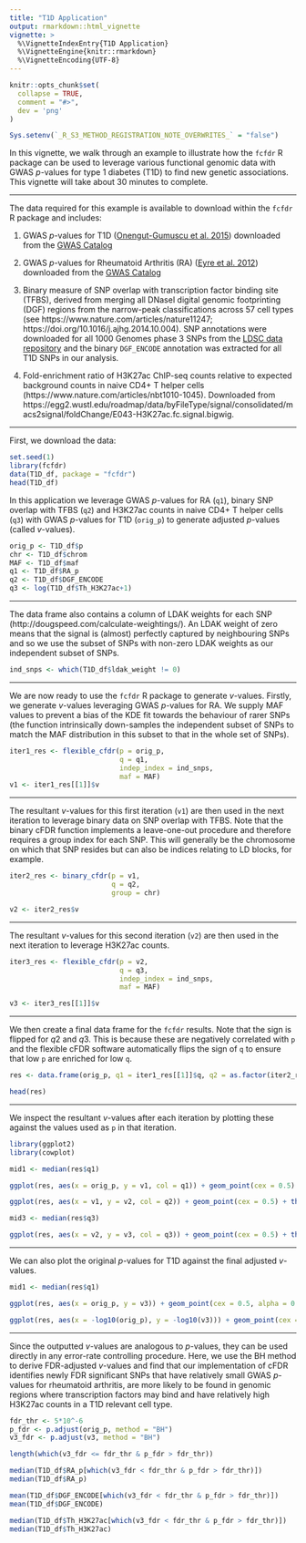 ```yaml
---
title: "T1D Application"
output: rmarkdown::html_vignette
vignette: >
  %\VignetteIndexEntry{T1D Application}
  %\VignetteEngine{knitr::rmarkdown}
  %\VignetteEncoding{UTF-8}
---
```


```r
knitr::opts_chunk$set(
  collapse = TRUE,
  comment = "#>",
  dev = 'png'
)

Sys.setenv(`_R_S3_METHOD_REGISTRATION_NOTE_OVERWRITES_` = "false")
```

In this vignette, we walk through an example to illustrate how the `fcfdr` R package can be used to leverage various functional genomic data with GWAS $p$-values for type 1 diabetes (T1D) to find new genetic associations. This vignette will take about 30 minutes to complete.

---

The data required for this example is available to download within the `fcfdr` R package and includes:

1. GWAS $p$-values for T1D ([Onengut-Gumuscu et al. 2015](https://www.nature.com/articles/ng.3245)) downloaded from the [GWAS Catalog](https://www.ebi.ac.uk/gwas/publications/25751624)

2. GWAS $p$-values for Rheumatoid Arthritis (RA) ([Eyre et al. 2012](https://www.nature.com/articles/ng.2462)) downloaded from the [GWAS Catalog](https://www.ebi.ac.uk/gwas/publications/23143596)

3. Binary measure of SNP overlap with transcription factor binding site (TFBS), derived from merging all DNaseI digital genomic footprinting (DGF) regions from the narrow-peak classifications across 57 cell types (see https://www.nature.com/articles/nature11247; https://doi.org/10.1016/j.ajhg.2014.10.004). SNP annotations were downloaded for all 1000 Genomes phase 3 SNPs from the [LDSC data repository](https://storage.googleapis.com/broad-alkesgroup-public/LDSCORE/1000G_Phase3_baselineLD_v2.1_ldscores.tgz) and the binary `DGF_ENCODE` annotation was extracted for all T1D SNPs in our analysis.

4. Fold-enrichment ratio of H3K27ac ChIP-seq counts relative to expected background counts in naive CD4+ T helper cells (https://www.nature.com/articles/nbt1010-1045). Downloaded from https://egg2.wustl.edu/roadmap/data/byFileType/signal/consolidated/macs2signal/foldChange/E043-H3K27ac.fc.signal.bigwig.

---

First, we download the data:

```r
set.seed(1)
library(fcfdr)
data(T1D_df, package = "fcfdr")
head(T1D_df)
```

In this application we leverage GWAS $p$-values for RA (`q1`), binary SNP overlap with TFBS (`q2`) and H3K27ac counts in naive CD4+ T helper cells (`q3`) with GWAS $p$-values for T1D (`orig_p`) to generate adjusted $p$-values (called $v$-values). 

```r
orig_p <- T1D_df$p
chr <- T1D_df$chrom
MAF <- T1D_df$maf
q1 <- T1D_df$RA_p
q2 <- T1D_df$DGF_ENCODE
q3 <- log(T1D_df$Th_H3K27ac+1)
```

---

The data frame also contains a column of LDAK weights for each SNP (http://dougspeed.com/calculate-weightings/). An LDAK weight of zero means that the signal is (almost) perfectly captured by neighbouring SNPs and so we use the subset of SNPs with non-zero LDAK weights as our independent subset of SNPs.

```r
ind_snps <- which(T1D_df$ldak_weight != 0)
```

---

We are now ready to use the `fcfdr` R package to generate $v$-values. Firstly, we generate $v$-values leveraging GWAS $p$-values for RA. We supply MAF values to prevent a bias of the KDE fit towards the behaviour of rarer SNPs (the function intrinsically down-samples the independent subset of SNPs to match the MAF distribution in this subset to that in the whole set of SNPs).

```r
iter1_res <- flexible_cfdr(p = orig_p, 
                           q = q1, 
                           indep_index = ind_snps,
                           maf = MAF)
v1 <- iter1_res[[1]]$v
```

---

The resultant $v$-values for this first iteration (`v1`) are then used in the next iteration to leverage binary data on SNP overlap with TFBS. Note that the binary cFDR function implements a leave-one-out procedure and therefore requires a group index for each SNP. This will generally be the chromosome on which that SNP resides but can also be indices relating to LD blocks, for example.

```r
iter2_res <- binary_cfdr(p = v1,
                         q = q2,
                         group = chr)

v2 <- iter2_res$v
```

---

The resultant $v$-values for this second iteration (`v2`) are then used in the next iteration to leverage H3K27ac counts.

```r
iter3_res <- flexible_cfdr(p = v2, 
                           q = q3, 
                           indep_index = ind_snps,
                           maf = MAF)

v3 <- iter3_res[[1]]$v
```

---

We then create a final data frame for the `fcfdr` results. Note that the sign is flipped for $q2$ and $q3$. This is because these are negatively correlated with `p` and the flexible cFDR software automatically flips the sign of `q` to ensure that low `p` are enriched for low `q`.

```r
res <- data.frame(orig_p, q1 = iter1_res[[1]]$q, q2 = as.factor(iter2_res$q), q3 = iter3_res[[1]]$q, v1, v2, v3)

head(res)
```

---

We inspect the resultant $v$-values after each iteration by plotting these against the values used as `p` in that iteration.

```r
library(ggplot2)
library(cowplot)

mid1 <- median(res$q1)

ggplot(res, aes(x = orig_p, y = v1, col = q1)) + geom_point(cex = 0.5) + theme_cowplot(12) + background_grid(major = "xy", minor = "none") + geom_abline(intercept = 0, slope = 1,  linetype="dashed") + xlab("P") + ylab("V1") + ggtitle(paste0("Iteration 1")) + scale_color_gradient2(midpoint = mid1, low = "blue", mid = "white", high = "red", space = "Lab")
```

```r
ggplot(res, aes(x = v1, y = v2, col = q2)) + geom_point(cex = 0.5) + theme_cowplot(12) + background_grid(major = "xy", minor = "none") + geom_abline(intercept = 0, slope = 1,  linetype="dashed") + xlab("V1") + ylab("V2") + ggtitle(paste0("Iteration 2"))
```

```r
mid3 <- median(res$q3)

ggplot(res, aes(x = v2, y = v3, col = q3)) + geom_point(cex = 0.5) + theme_cowplot(12) + background_grid(major = "xy", minor = "none") + geom_abline(intercept = 0, slope = 1,  linetype="dashed") + xlab("V2") + ylab("V3") + ggtitle(paste0("Iteration 3")) + scale_color_gradient2(midpoint = mid3, low = "blue", mid = "white", high = "red", space = "Lab")
```

---

We can also plot the original $p$-values for T1D against the final adjusted $v$-values.

```r
mid1 <- median(res$q1)

ggplot(res, aes(x = orig_p, y = v3)) + geom_point(cex = 0.5, alpha = 0.5) + theme_cowplot(12) + background_grid(major = "xy", minor = "none") + geom_abline(intercept = 0, slope = 1,  linetype="dashed", col = "red") + xlab("P") + ylab("V3") + ggtitle(paste0("V3 against original p-values"))
```

```r
ggplot(res, aes(x = -log10(orig_p), y = -log10(v3))) + geom_point(cex = 0.5, alpha = 0.5) + theme_cowplot(12) + background_grid(major = "xy", minor = "none") + geom_abline(intercept = 0, slope = 1,  linetype="dashed", col = "red") + xlab("P (-log10)") + ylab("V3 (-log10)") + ggtitle(paste0("V3 against original p-values (-log10)")) + coord_cartesian(ylim = c(0,10), xlim = c(0,10))
```

---

Since the outputted $v$-values are analogous to $p$-values, they can be used directly in any error-rate controlling procedure. Here, we use the BH method to derive FDR-adjusted $v$-values and find that our implementation of cFDR identifies newly FDR significant SNPs that have relatively small GWAS $p$-values for rheumatoid arthritis, are more likely to be found in genomic regions where transcription factors may bind and have relatively high H3K27ac counts in a T1D relevant cell type.

```r
fdr_thr <- 5*10^-6
p_fdr <- p.adjust(orig_p, method = "BH")
v3_fdr <- p.adjust(v3, method = "BH")

length(which(v3_fdr <= fdr_thr & p_fdr > fdr_thr))

median(T1D_df$RA_p[which(v3_fdr < fdr_thr & p_fdr > fdr_thr)])
median(T1D_df$RA_p)

mean(T1D_df$DGF_ENCODE[which(v3_fdr < fdr_thr & p_fdr > fdr_thr)])
mean(T1D_df$DGF_ENCODE)

median(T1D_df$Th_H3K27ac[which(v3_fdr < fdr_thr & p_fdr > fdr_thr)])
median(T1D_df$Th_H3K27ac)
```
